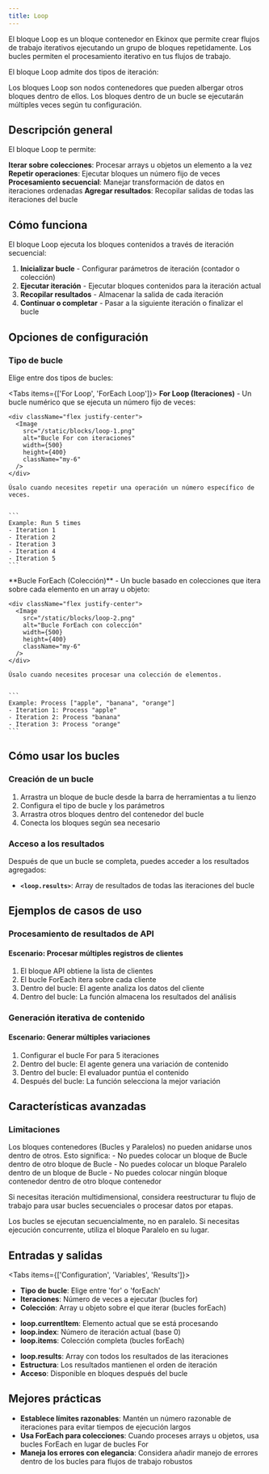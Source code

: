 ```yaml
---
title: Loop
---
```



El bloque Loop es un bloque contenedor en Ekinox que permite crear flujos de trabajo iterativos ejecutando un grupo de bloques repetidamente. Los bucles permiten el procesamiento iterativo en tus flujos de trabajo.

El bloque Loop admite dos tipos de iteración:

<Callout type="info">
  Los bloques Loop son nodos contenedores que pueden albergar otros bloques dentro de ellos. Los bloques dentro de un bucle se ejecutarán múltiples veces según tu configuración.
</Callout>

## Descripción general

El bloque Loop te permite:

<Steps>
  <Step>
    <strong>Iterar sobre colecciones</strong>: Procesar arrays u objetos un elemento a la vez
  </Step>
  <Step>
    <strong>Repetir operaciones</strong>: Ejecutar bloques un número fijo de veces
  </Step>
  <Step>
    <strong>Procesamiento secuencial</strong>: Manejar transformación de datos en iteraciones ordenadas
  </Step>
  <Step>
    <strong>Agregar resultados</strong>: Recopilar salidas de todas las iteraciones del bucle
  </Step>
</Steps>

## Cómo funciona

El bloque Loop ejecuta los bloques contenidos a través de iteración secuencial:

1. **Inicializar bucle** - Configurar parámetros de iteración (contador o colección)
2. **Ejecutar iteración** - Ejecutar bloques contenidos para la iteración actual
3. **Recopilar resultados** - Almacenar la salida de cada iteración
4. **Continuar o completar** - Pasar a la siguiente iteración o finalizar el bucle

## Opciones de configuración

### Tipo de bucle

Elige entre dos tipos de bucles:

<Tabs items={['For Loop', 'ForEach Loop']}>
  <Tab>
    **For Loop (Iteraciones)** - Un bucle numérico que se ejecuta un número fijo de veces:
    
    <div className="flex justify-center">
      <Image
        src="/static/blocks/loop-1.png"
        alt="Bucle For con iteraciones"
        width={500}
        height={400}
        className="my-6"
      />
    </div>
    
    Úsalo cuando necesites repetir una operación un número específico de veces.
    

    ```
    Example: Run 5 times
    - Iteration 1
    - Iteration 2
    - Iteration 3
    - Iteration 4
    - Iteration 5
    ```

  </Tab>
  <Tab>
    **Bucle ForEach (Colección)** - Un bucle basado en colecciones que itera sobre cada elemento en un array u objeto:
    
    <div className="flex justify-center">
      <Image
        src="/static/blocks/loop-2.png"
        alt="Bucle ForEach con colección"
        width={500}
        height={400}
        className="my-6"
      />
    </div>
    
    Úsalo cuando necesites procesar una colección de elementos.
    

    ```
    Example: Process ["apple", "banana", "orange"]
    - Iteration 1: Process "apple"
    - Iteration 2: Process "banana"
    - Iteration 3: Process "orange"
    ```

  </Tab>
</Tabs>

## Cómo usar los bucles

### Creación de un bucle

1. Arrastra un bloque de bucle desde la barra de herramientas a tu lienzo
2. Configura el tipo de bucle y los parámetros
3. Arrastra otros bloques dentro del contenedor del bucle
4. Conecta los bloques según sea necesario

### Acceso a los resultados

Después de que un bucle se completa, puedes acceder a los resultados agregados:

- **`<loop.results>`**: Array de resultados de todas las iteraciones del bucle

## Ejemplos de casos de uso

### Procesamiento de resultados de API

<div className="mb-4 rounded-md border p-4">
  <h4 className="font-medium">Escenario: Procesar múltiples registros de clientes</h4>
  <ol className="list-decimal pl-5 text-sm">
    <li>El bloque API obtiene la lista de clientes</li>
    <li>El bucle ForEach itera sobre cada cliente</li>
    <li>Dentro del bucle: El agente analiza los datos del cliente</li>
    <li>Dentro del bucle: La función almacena los resultados del análisis</li>
  </ol>
</div>

### Generación iterativa de contenido

<div className="mb-4 rounded-md border p-4">
  <h4 className="font-medium">Escenario: Generar múltiples variaciones</h4>
  <ol className="list-decimal pl-5 text-sm">
    <li>Configurar el bucle For para 5 iteraciones</li>
    <li>Dentro del bucle: El agente genera una variación de contenido</li>
    <li>Dentro del bucle: El evaluador puntúa el contenido</li>
    <li>Después del bucle: La función selecciona la mejor variación</li>
  </ol>
</div>

## Características avanzadas

### Limitaciones

<Callout type="warning">
  Los bloques contenedores (Bucles y Paralelos) no pueden anidarse unos dentro de otros. Esto significa:
  - No puedes colocar un bloque de Bucle dentro de otro bloque de Bucle
  - No puedes colocar un bloque Paralelo dentro de un bloque de Bucle
  - No puedes colocar ningún bloque contenedor dentro de otro bloque contenedor
  
  Si necesitas iteración multidimensional, considera reestructurar tu flujo de trabajo para usar bucles secuenciales o procesar datos por etapas.
</Callout>

<Callout type="info">
  Los bucles se ejecutan secuencialmente, no en paralelo. Si necesitas ejecución concurrente, utiliza el bloque Paralelo en su lugar.
</Callout>

## Entradas y salidas

<Tabs items={['Configuration', 'Variables', 'Results']}>
  <Tab>
    <ul className="list-disc space-y-2 pl-6">
      <li>
        <strong>Tipo de bucle</strong>: Elige entre 'for' o 'forEach'
      </li>
      <li>
        <strong>Iteraciones</strong>: Número de veces a ejecutar (bucles for)
      </li>
      <li>
        <strong>Colección</strong>: Array u objeto sobre el que iterar (bucles forEach)
      </li>
    </ul>
  </Tab>
  <Tab>
    <ul className="list-disc space-y-2 pl-6">
      <li>
        <strong>loop.currentItem</strong>: Elemento actual que se está procesando
      </li>
      <li>
        <strong>loop.index</strong>: Número de iteración actual (base 0)
      </li>
      <li>
        <strong>loop.items</strong>: Colección completa (bucles forEach)
      </li>
    </ul>
  </Tab>
  <Tab>
    <ul className="list-disc space-y-2 pl-6">
      <li>
        <strong>loop.results</strong>: Array con todos los resultados de las iteraciones
      </li>
      <li>
        <strong>Estructura</strong>: Los resultados mantienen el orden de iteración
      </li>
      <li>
        <strong>Acceso</strong>: Disponible en bloques después del bucle
      </li>
    </ul>
  </Tab>
</Tabs>

## Mejores prácticas

- **Establece límites razonables**: Mantén un número razonable de iteraciones para evitar tiempos de ejecución largos
- **Usa ForEach para colecciones**: Cuando proceses arrays u objetos, usa bucles ForEach en lugar de bucles For
- **Maneja los errores con elegancia**: Considera añadir manejo de errores dentro de los bucles para flujos de trabajo robustos
